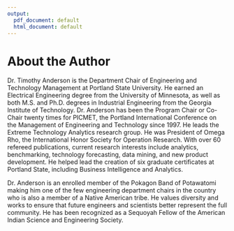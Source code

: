 ```yaml
---
output:
  pdf_document: default
  html_document: default
---
```

# About the Author {-}

Dr. Timothy Anderson is the Department Chair of Engineering and Technology Management at Portland State University. He earned an Electrical Engineering degree from the University of Minnesota, as well as both  M.S. and Ph.D. degrees in Industrial Engineering from the Georgia Institute of Technology. Dr. Anderson has been the Program Chair or Co-Chair twenty times for PICMET, the Portland International Conference on the Management of Engineering and Technology since 1997. He leads the Extreme Technology Analytics research group.  He was President of Omega Rho, the International Honor Society for Operation Research. With over 60 refereed publications, current research interests include analytics, benchmarking, technology forecasting, data mining, and new product development. He helped lead the creation of six graduate certificates at Portland State, including Business Intelligence and Analytics. 

Dr. Anderson is an enrolled member of the Pokagon Band of Potawatomi making him one of the few engineering department chairs in the country who is also a member of a Native American tribe. He values diversity and works to ensure that future engineers and scientists better represent the full community. He has been recognized as a Sequoyah Fellow of the American Indian Science and Engineering Society. 
